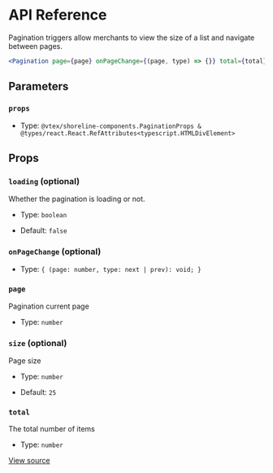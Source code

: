 # API Reference

Pagination triggers allow merchants to view the size of a list and navigate between pages.

```jsx
<Pagination page={page} onPageChange={(page, type) => {}} total={total} />
```

## Parameters

### `props`

- Type: `@vtex/shoreline-components.PaginationProps & @types/react.React.RefAttributes<typescript.HTMLDivElement>`

## Props

### `loading` (optional)

Whether the pagination is loading or not.

- Type: `boolean`

- Default: `false`

### `onPageChange` (optional)

- Type: `{ (page: number, type: next | prev): void; }`

### `page`

Pagination current page

- Type: `number`

### `size` (optional)

Page size

- Type: `number`

- Default: `25`

### `total`

The total number of items

- Type: `number`

[View source](https://github.com/vtex/shoreline/blob/0a5cb1b9f/packages/components/src/pagination/pagination.tsx#L24)

